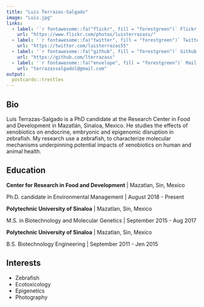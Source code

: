 ```yaml
---
title: "Luis Terrazas-Salgado"
image: "Luis.jpg"
links:
  - label: '`r fontawesome::fa("flickr", fill = "forestgreen")` Flickr'
    url: "https://www.flickr.com/photos/luisterrazass/"
  - label: '`r fontawesome::fa("twitter", fill = "forestgreen")` Twitter'
    url: "https://twitter.com/luisterrazas55"
  - label: '`r fontawesome::fa("github", fill = "forestgreen")` Github'
    url: "https://github.com/lterrazass"
  - label: '`r fontawesome::fa("envelope", fill = "forestgreen")` Mail'
    url: "terrazassalgadol@gmail.com"
output:
  postcards::trestles
---
```

 
## Bio

Luis Terrazas-Salgado is a PhD candidate at the Research Center in Food and Development in Mazatlán, Sinaloa, Mexico. He studies the effects of xenobiotics on endocrine, embryonic and epigenomic disruption in zebrafish. 
My research use a zebrafish, to characterize molecular mechanisms underpinning potential impacts of xenobiotics on human and animal health.

## Education

**Center for Research in Food and Development** | Mazatlan, Sin, Mexico

Ph.D. candidate in Environmental Management | August 2018 - Present

**Polytechnic University of Sinaloa** | Mazatlan, Sin, Mexico

M.S. in Biotechnology and Molecular Genetics | September 2015 - Aug 2017

**Polytechnic University of Sinaloa** | Mazatlan, Sin, Mexico

B.S. Biotechnology Engineering | September 2011 - Jen 2015

## Interests

* Zebrafish
* Ecotoxicology
* Epigenetics
* Photography
